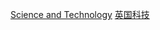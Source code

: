 {{Portal|英国|科學|技術}}
{{Commons category|Science and technology in Scotland}}

[[Category:蘇格蘭|Science and Technology]]
[[Category:英国科技|]]